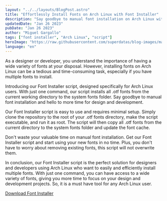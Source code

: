 ```yaml
---
layout: "../../layouts/BlogPost.astro"
title: "Effortlessly Install Fonts on Arch Linux with Font Installer"
description: "Say goodbye to manual font installation on Arch Linux with our easy-to-use Font Installer script. Installs all .otf fonts from current directory with just one command."
updatedDate: "Jan 26 2023"
pubDate: "Jan 26 2023"
author: "Miguel Gargallo"
tags: ["font installer", "Arch Linux", "script"]
heroImage: "https://raw.githubusercontent.com/superdatas/blog-images/main/generic/miguelgargalloblog.png"
language: "en"
--- 
```


As a designer or developer, you understand the importance of having a wide variety of fonts at your disposal. However, installing fonts on Arch Linux can be a tedious and time-consuming task, especially if you have multiple fonts to install.

Introducing our Font Installer script, designed specifically for Arch Linux users. With just one command, our script installs all .otf fonts from the current working directory to the system fonts folder. Say goodbye to manual font installation and hello to more time for design and development.

Our Font Installer script is easy to use and requires minimal setup. Simply clone the repository to the root of your .otf fonts directory, make the script executable, and run it as root. The script will then copy all .otf fonts from the current directory to the system fonts folder and update the font cache. 

Don't waste your valuable time on manual font installation. Get our Font Installer script and start using your new fonts in no time. Plus, you don't have to worry about removing existing fonts, this script will not overwrite them.

In conclusion, our Font Installer script is the perfect solution for designers and developers using Arch Linux who want to easily and efficiently install multiple fonts. With just one command, you can have access to a wide variety of fonts, giving you more time to focus on your design and development projects. So, it is a must have tool for any Arch Linux user.

[Download Font Installer](https://github.com/miguelgargallo/install-arch-fonts)